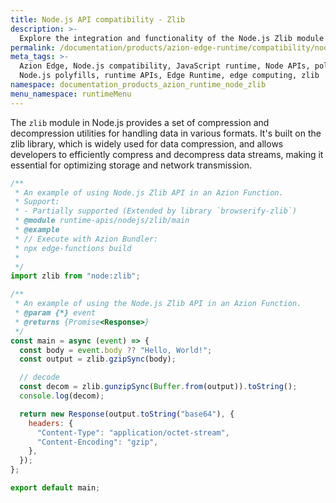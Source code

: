 ```yaml
---
title: Node.js API compatibility - Zlib
description: >-
  Explore the integration and functionality of the Node.js Zlib module within the Azion Runtime. The Zlib module provides compression and decompression utilities using the Gzip and Deflate/Inflate algorithms.
permalink: /documentation/products/azion-edge-runtime/compatibility/node/zlib/
meta_tags: >-
  Azion Edge, Node.js compatibility, JavaScript runtime, Node APIs, polyfills,
  Node.js polyfills, runtime APIs, Edge Runtime, edge computing, zlib
namespace: documentation_products_azion_runtime_node_zlib
menu_namespace: runtimeMenu
---
```


The `zlib` module in Node.js provides a set of compression and decompression utilities for handling data in various formats. It's built on the zlib library, which is widely used for data compression, and allows developers to efficiently compress and decompress data streams, making it essential for optimizing storage and network transmission.

```javascript
/**
 * An example of using Node.js Zlib API in an Azion Function.
 * Support:
 * - Partially supported (Extended by library `browserify-zlib`)
 * @module runtime-apis/nodejs/zlib/main
 * @example
 * // Execute with Azion Bundler:
 * npx edge-functions build
 *
 */
import zlib from "node:zlib";

/**
 * An example of using the Node.js Zlib API in an Azion Function.
 * @param {*} event
 * @returns {Promise<Response>}
 */
const main = async (event) => {
  const body = event.body ?? "Hello, World!";
  const output = zlib.gzipSync(body);

  // decode
  const decom = zlib.gunzipSync(Buffer.from(output)).toString();
  console.log(decom);

  return new Response(output.toString("base64"), {
    headers: {
      "Content-Type": "application/octet-stream",
      "Content-Encoding": "gzip",
    },
  });
};

export default main;
```